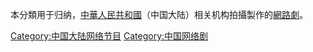 本分類用于归纳，[[中華人民共和國|中華人民共和國]]（中国大陆）相关机构拍攝製作的[[網路劇|網路劇]]。

{{Commonscat|Chinese television series}}

[[Category:中国大陆网络节目|Category:中国大陆网络节目]]
[[Category:中国网络剧|Category:中国网络剧]]